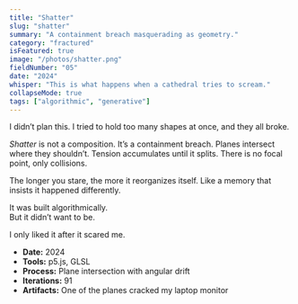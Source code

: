 ```yaml
---
title: "Shatter"
slug: "shatter"
summary: "A containment breach masquerading as geometry."
category: "fractured"
isFeatured: true
image: "/photos/shatter.png"
fieldNumber: "05"
date: "2024"
whisper: "This is what happens when a cathedral tries to scream."
collapseMode: true
tags: ["algorithmic", "generative"]
---
```




<ProjectOverview>
I didn’t plan this. I tried to hold too many shapes at once, and they all broke.

*Shatter* is not a composition. It’s a containment breach. Planes intersect where they shouldn’t. Tension accumulates until it splits. There is no focal point, only collisions.

The longer you stare, the more it reorganizes itself. Like a memory that insists it happened differently.

It was built algorithmically.  
But it didn’t want to be.
</ProjectOverview>

<MediaSection title="Gallery">
  <ZoomImage src="/photos/montage.png" alt="Montage of six scales" />
  <ZoomImage src="/photos/metaplane.png" alt="3D intersecting plane shape" className="mt-6" />
</MediaSection>

<FieldNote>
I only liked it after it scared me.
</FieldNote>

<CollapseMetadata>
  <ul>
    <li><strong>Date:</strong> 2024</li>
    <li><strong>Tools:</strong> p5.js, GLSL</li>
    <li><strong>Process:</strong> Plane intersection with angular drift</li>
    <li><strong>Iterations:</strong> 91</li>
    <li><strong>Artifacts:</strong> One of the planes cracked my laptop monitor</li>
  </ul>
</CollapseMetadata>

<CallToAction email="aaron.demby.jones@gmail.com" />

